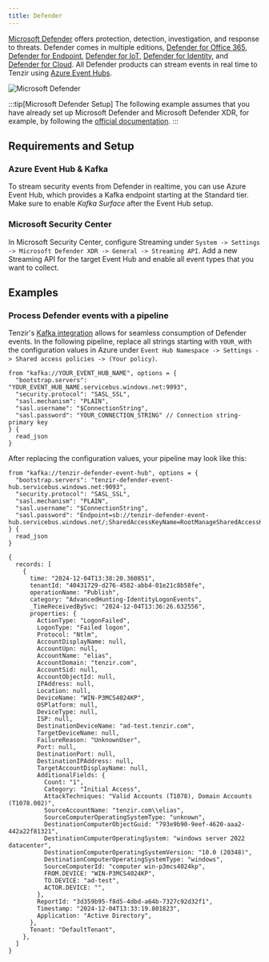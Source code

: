 ```yaml
---
title: Defender
---
```


[Microsoft Defender][defender] offers protection, detection, investigation, and
response to threats. Defender comes in multiple editions, [Defender for Office
365][defender-o365], [Defender for Endpoint][defender-endpoint], [Defender for
IoT][defender-iot], [Defender for Identity][defender-identity], and [Defender
for Cloud][defender-cloud]. All Defender products can stream events in real time
to Tenzir using [Azure Event Hubs][event-hubs].

[defender]: https://learn.microsoft.com/en-us/defender-xdr/microsoft-365-defender-portal
[defender-o365]: https://learn.microsoft.com/en-us/defender-office-365/mdo-about
[defender-iot]: https://learn.microsoft.com/en-us/defender-for-iot/microsoft-defender-iot
[defender-endpoint]: https://learn.microsoft.com/en-us/defender-endpoint/
[defender-identity]: https://learn.microsoft.com/en-us/defender-for-identity/what-is
[defender-cloud]: https://learn.microsoft.com/en-us/defender-xdr/microsoft-365-security-center-defender-cloud
[event-hubs]: https://learn.microsoft.com/en-us/azure/event-hubs/event-hubs-about

![Microsoft Defender](defender.svg)

:::tip[Microsoft Defender Setup]
The following example assumes that you have already set up Microsoft Defender
and Microsoft Defender XDR, for example, by following the [official
documentation](https://learn.microsoft.com/en-us/azure/defender-for-cloud/connect-azure-subscription).
:::

## Requirements and Setup

### Azure Event Hub & Kafka

To stream security events from Defender in realtime, you can use Azure Event
Hub, which provides a Kafka endpoint starting at the Standard tier. Make sure to
enable *Kafka Surface* after the Event Hub setup.

### Microsoft Security Center

In Microsoft Security Center, configure Streaming under `System -> Settings ->
Microsoft Defender XDR -> General -> Streaming API`. Add a new Streaming API for
the target Event Hub and enable all event types that you want to collect.

## Examples

### Process Defender events with a pipeline

Tenzir's [Kafka integration](../../kafka/README.md) allows for seamless
consumption of Defender events. In the following pipeline,
replace all strings starting with `YOUR_`with the configuration values in Azure
under `Event Hub Namespace -> Settings -> Shared access policies -> (Your
policy)`.

```tql
from "kafka://YOUR_EVENT_HUB_NAME", options = {
  "bootstrap.servers": "YOUR_EVENT_HUB_NAME.servicebus.windows.net:9093",
  "security.protocol": "SASL_SSL",
  "sasl.mechanism": "PLAIN",
  "sasl.username": "$ConnectionString",
  "sasl.password": "YOUR_CONNECTION_STRING" // Connection string-primary key
} {
  read_json
}
```

After replacing the configuration values, your pipeline may look like this:

```tql
from "kafka://tenzir-defender-event-hub", options = {
  "bootstrap.servers": "tenzir-defender-event-hub.servicebus.windows.net:9093",
  "security.protocol": "SASL_SSL",
  "sasl.mechanism": "PLAIN",
  "sasl.username": "$ConnectionString",
  "sasl.password": "Endpoint=sb://tenzir-defender-event-hub.servicebus.windows.net/;SharedAccessKeyName=RootManageSharedAccessKey;SharedAccessKey=SECRET123456"
} {
  read_json
}
```

```tql
{
  records: [
    {
      time: "2024-12-04T13:38:20.360851",
      tenantId: "40431729-d276-4582-abb4-01e21c8b58fe",
      operationName: "Publish",
      category: "AdvancedHunting-IdentityLogonEvents",
      _TimeReceivedBySvc: "2024-12-04T13:36:26.632556",
      properties: {
        ActionType: "LogonFailed",
        LogonType: "Failed logon",
        Protocol: "Ntlm",
        AccountDisplayName: null,
        AccountUpn: null,
        AccountName: "elias",
        AccountDomain: "tenzir.com",
        AccountSid: null,
        AccountObjectId: null,
        IPAddress: null,
        Location: null,
        DeviceName: "WIN-P3MCS4024KP",
        OSPlatform: null,
        DeviceType: null,
        ISP: null,
        DestinationDeviceName: "ad-test.tenzir.com",
        TargetDeviceName: null,
        FailureReason: "UnknownUser",
        Port: null,
        DestinationPort: null,
        DestinationIPAddress: null,
        TargetAccountDisplayName: null,
        AdditionalFields: {
          Count: "1",
          Category: "Initial Access",
          AttackTechniques: "Valid Accounts (T1078), Domain Accounts (T1078.002)",
          SourceAccountName: "tenzir.com\\elias",
          SourceComputerOperatingSystemType: "unknown",
          DestinationComputerObjectGuid: "793e9b90-9eef-4620-aaa2-442a22f81321",
          DestinationComputerOperatingSystem: "windows server 2022 datacenter",
          DestinationComputerOperatingSystemVersion: "10.0 (20348)",
          DestinationComputerOperatingSystemType: "windows",
          SourceComputerId: "computer win-p3mcs4024kp",
          FROM.DEVICE: "WIN-P3MCS4024KP",
          TO.DEVICE: "ad-test",
          ACTOR.DEVICE: "",
        },
        ReportId: "3d359b95-f8d5-4dbd-a64b-7327c92d32f1",
        Timestamp: "2024-12-04T13:33:19.801823",
        Application: "Active Directory",
      },
      Tenant: "DefaultTenant",
    },
  ]
}
```
